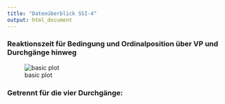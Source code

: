 ```yaml
---
title: "Datenüberblick SSI-4"
output: html_document
---
```

<h3>Reaktionszeit für Bedingung und Ordinalposition über VP und Durchgänge hinweg</h3>
![basic plot](plots/ord_pos.jpg)
<h3>Getrennt für die vier Durchgänge: